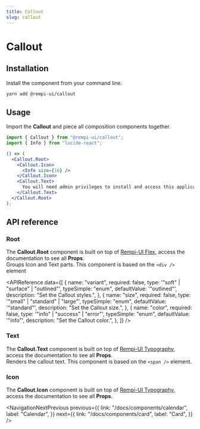 ```yaml
---
title: Callout
slug: callout
---
```


# Callout

<Description text="A short message to attract user's attention." />

<SelectVersion />

<PreviewComponent name="callout" />

## Installation

Install the component from your command line.

```bash
yarn add @rempi-ui/callout
```

## Usage

Import the <strong>Callout</strong> and piece all composition components together.

```jsx
import { Callout } from "@rempi-ui/callout";
import { Info } from "lucide-react";

() => (
  <Callout.Root>
    <Callout.Icon>
      <Info size={16} />
    </Callout.Icon>
    <Callout.Text>
      You will need admin privileges to install and access this application.
    </Callout.Text>
  </Callout.Root>
);
```

## API reference

### Root

The <strong>Callout.Root</strong> component is built on top of [Rempi-UI Flex](/docs/components/flex), access the documentation to see all <strong>Props</strong>. <br/>
Groups Icon and Text parts. This component is based on the `<div />` element

<MoreInfo componentName="Rempi-UI Flex" componentLink="/docs/components/flex" />

<APIReference
  data={[
    {
      name: "variant",
      required: false,
      type: '"soft" | "surface" | "outlined"',
      typeSimple: "enum",
      defaultValue: '"outlined"',
      description: "Set the Callout styles.",
    },
    {
      name: "size",
      required: false,
      type: '"small" | "standard" | "large"',
      typeSimple: "enum",
      defaultValue: '"standard"',
      description: "Set the Callout size.",
    },
    {
      name: "color",
      required: false,
      type: '"info" | "success" | "error"',
      typeSimple: "enum",
      defaultValue: '"info"',
      description: "Set the Callout color.",
    },
  ]}
/>

### Text

The <strong>Callout.Text</strong> component is built on top of [Rempi-UI Typography](/docs/components/typography), access the documentation to see all <strong>Props</strong>. <br/>
Renders the callout text. This component is based on the `<span />` element.

### Icon

The <strong>Callout.Icon</strong> component is built on top of [Rempi-UI Typography](/docs/components/typography), access the documentation to see all <strong>Props</strong>. <br/>

<NavigationNextPrevious
  previous={{
    link: "/docs/components/calendar",
    label: "Calendar",
  }}
  next={{
    link: "/docs/components/card",
    label: "Card",
  }}
/>

<EditThisPage url="components/en-US/callout/1.0.0.mdx" />
